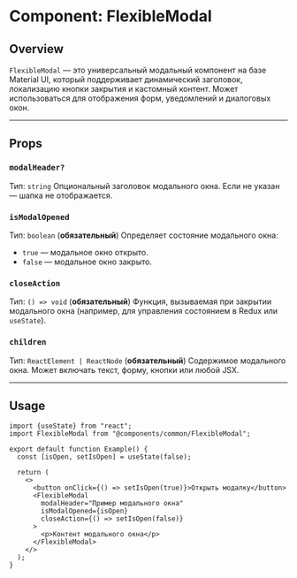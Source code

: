 # Component: FlexibleModal

## Overview
`FlexibleModal` — это универсальный модальный компонент на базе Material UI, который поддерживает динамический заголовок, локализацию кнопки закрытия и кастомный контент.
Может использоваться для отображения форм, уведомлений и диалоговых окон.

---

## Props

### `modalHeader?`
Тип: `string`
Опциональный заголовок модального окна. Если не указан — шапка не отображается.

### `isModalOpened`
Тип: `boolean` (**обязательный**)
Определяет состояние модального окна:
- `true` — модальное окно открыто.
- `false` — модальное окно закрыто.

### `closeAction`
Тип: `() => void` (**обязательный**)
Функция, вызываемая при закрытии модального окна (например, для управления состоянием в Redux или `useState`).

### `children`
Тип: `ReactElement | ReactNode` (**обязательный**)
Содержимое модального окна. Может включать текст, форму, кнопки или любой JSX.

---

## Usage

```tsx
import {useState} from "react";
import FlexibleModal from "@components/common/FlexibleModal";

export default function Example() {
  const [isOpen, setIsOpen] = useState(false);

  return (
    <>
      <button onClick={() => setIsOpen(true)}>Открыть модалку</button>
      <FlexibleModal
        modalHeader="Пример модального окна"
        isModalOpened={isOpen}
        closeAction={() => setIsOpen(false)}
      >
        <p>Контент модального окна</p>
      </FlexibleModal>
    </>
  );
}

